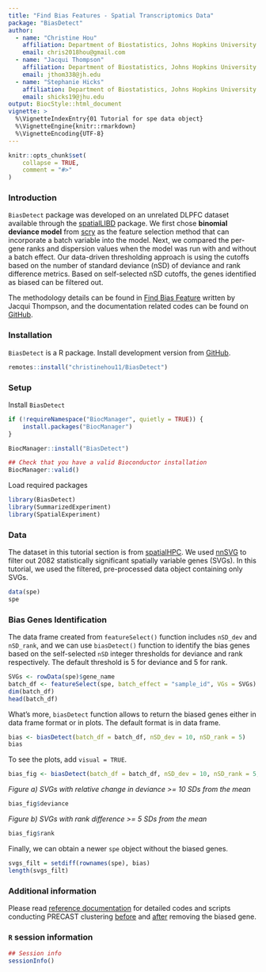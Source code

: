 ```yaml
---
title: "Find Bias Features - Spatial Transcriptomics Data"
package: "BiasDetect"
author:
  - name: "Christine Hou"
    affiliation: Department of Biostatistics, Johns Hopkins University
    email: chris2018hou@gmail.com
  - name: "Jacqui Thompson"
    affiliation: Department of Biostatistics, Johns Hopkins University
    email: jthom338@jh.edu
  - name: "Stephanie Hicks"
    affiliation: Department of Biostatistics, Johns Hopkins University
    email: shicks19@jhu.edu
output: BiocStyle::html_document
vignette: >
  %\VignetteIndexEntry{01 Tutorial for spe data object}
  %\VignetteEngine{knitr::rmarkdown}
  %\VignetteEncoding{UTF-8}
---
```


```r
knitr::opts_chunk$set(
    collapse = TRUE,
    comment = "#>"
)
```

### Introduction

`BiasDetect` package was developed on an unrelated DLPFC dataset available through the [spatialLIBD](https://bmcgenomics.biomedcentral.com/articles/10.1186/s12864-022-08601-w) package. We first chose **binomial deviance model** from [scry](https://genomebiology.biomedcentral.com/articles/10.1186/s13059-019-1861-6) as the feature selection method that can incorporate a batch variable into the model. Next, we compared the per-gene ranks and dispersion values when the model was run with and without a batch effect. Our data-driven thresholding approach is using the cutoffs based on the number of standard deviance (nSD) of deviance and rank difference metrics. Based on self-selected nSD cutoffs, the genes identified as biased can be filtered out.

The methodology details can be found in [Find Bias Feature](https://jac-thom.github.io/findBiasedFeatures/) written by Jacqui Thompson, and the documentation related codes can be found on [GitHub](https://github.com/jac-thom/findBiasedFeatures).

### Installation

`BiasDetect` is a R package. Install development version from [GitHub](https://christinehou11.github.io/BiasDetect).

```r
remotes::install("christinehou11/BiasDetect")
```

### Setup

Install `BiasDetect`

```r
if (!requireNamespace("BiocManager", quietly = TRUE)) {
    install.packages("BiocManager")
}

BiocManager::install("BiasDetect")

## Check that you have a valid Bioconductor installation
BiocManager::valid()
```

Load required packages

```r
library(BiasDetect)
library(SummarizedExperiment)
library(SpatialExperiment)
```

### Data

The dataset in this tutorial section is from [spatialHPC](https://github.com/LieberInstitute/spatial_hpc). We used [nnSVG](https://www.nature.com/articles/s41467-023-39748-z) to filter out 2082 statistically significant spatially variable genes (SVGs). In this tutorial, we used the filtered, pre-processed data object containing only SVGs.

```r
data(spe)
spe
```

### Bias Genes Identification

The data frame created from `featureSelect()` function includes `nSD_dev` and `nSD_rank`, and we can use `biasDetect()` function to identify the bias genes based on the self-selected `nSD` integer thresholds for deviance and rank respectively. The default threshold is 5 for deviance and 5 for rank.

```r
SVGs <- rowData(spe)$gene_name
batch_df <- featureSelect(spe, batch_effect = "sample_id", VGs = SVGs)
dim(batch_df)
head(batch_df)
```

What's more, `biasDetect` function allows to return the biased genes either in data frame format or in plots. The default format is in data frame.

```r
bias <- biasDetect(batch_df = batch_df, nSD_dev = 10, nSD_rank = 5)
bias
```

To see the plots, add `visual = TRUE`.

```r
bias_fig <- biasDetect(batch_df = batch_df, nSD_dev = 10, nSD_rank = 5, visual = TRUE)
```

*Figure a) SVGs with relative change in deviance >= 10 SDs from the mean*

```r
bias_fig$deviance
```

*Figure b) SVGs with rank difference >= 5 SDs from the mean*

```r
bias_fig$rank
```

Finally, we can obtain a newer `spe` object without the biased genes.

```r
svgs_filt = setdiff(rownames(spe), bias)
length(svgs_filt)
```


### Additional information

Please read [reference documentation](https://github.com/jac-thom/findBiasedFeatures) for detailed codes and scripts conducting PRECAST clustering [before](https://github.com/jac-thom/findBiasedFeatures/blob/main/code/02_spatialHPC_PRECAST-svgs.R) and [after](https://github.com/jac-thom/findBiasedFeatures/blob/main/code/05_spatialHPC_PRECAST-svgs-no-bias.R) removing the biased gene.

### `R` session information {.unnumbered}

```r
## Session info
sessionInfo()
```
